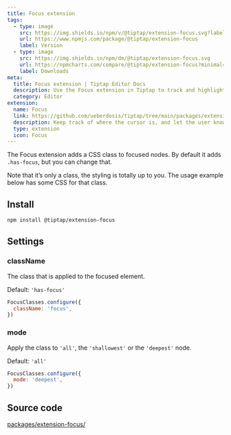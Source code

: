 ```yaml
---
title: Focus extension
tags:
  - type: image
    src: https://img.shields.io/npm/v/@tiptap/extension-focus.svg?label=version
    url: https://www.npmjs.com/package/@tiptap/extension-focus
    label: Version
  - type: image
    src: https://img.shields.io/npm/dm/@tiptap/extension-focus.svg
    url: https://npmcharts.com/compare/@tiptap/extension-focus?minimal=true
    label: Downloads
meta:
  title: Focus extension | Tiptap Editor Docs
  description: Use the Focus extension in Tiptap to track and highlight the cursor's position. Learn more in our docs!
  category: Editor
extension:
  name: Focus
  link: https://github.com/ueberdosis/tiptap/tree/main/packages/extension-focus
  description: Keep track of where the cursor is, and let the user know you know it.
  type: extension
  icon: Focus
---
```



The Focus extension adds a CSS class to focused nodes. By default it adds `.has-focus`, but you can change that.

Note that it’s only a class, the styling is totally up to you. The usage example below has some CSS for that class.

<CodeDemo path="/Extensions/Focus" />

## Install

```bash
npm install @tiptap/extension-focus
```

## Settings

### className

The class that is applied to the focused element.

Default: `'has-focus'`

```js
FocusClasses.configure({
  className: 'focus',
})
```

### mode

Apply the class to `'all'`, the `'shallowest'` or the `'deepest'` node.

Default: `'all'`

```js
FocusClasses.configure({
  mode: 'deepest',
})
```

## Source code

[packages/extension-focus/](https://github.com/ueberdosis/tiptap/blob/main/packages/extension-focus/)
